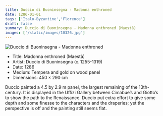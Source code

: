 ```yaml
---
title: Duccio di Buoninsegna - Madonna enthroned
date: 1286-01-01
tags: ['Italo-Byzantine','Florence']
draft: false
summary: Duccio di Buoninsegna - Madonna enthroned (Maestà)
images: ['/static/images/10326.jpg']
---
```


![Duccio di Buoninsegna - Madonna enthroned](/static/images/10326.jpg)

* Title: Madonna enthroned (Maestà)
* Artist: Duccio di Buoninsegna (c. 1255-1319)
* Date: 1286
* Medium: Tempera and gold on wood panel
* Dimensions: 450 × 290 cm

Duccio painted a 4.5 by 2.9 m panel, the largest remaining of the 13th-century. It is displayed in the Uffizi Gallery between Cimabue’s and Giotto’s to show the path to the Renaissance. Duccio put extra effort to give some depth and some finesse to the characters and the draperies; yet the perspective is off and the painting still seems flat.
